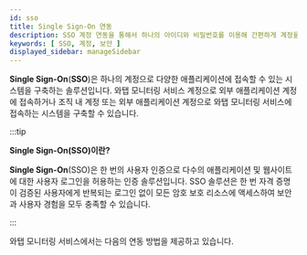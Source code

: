 ```yaml
---
id: sso
title: Single Sign-On 연동
description: SSO 계정 연동을 통해서 하나의 아이디와 비밀번호를 이용해 간편하게 계정을 관리하세요.
keywords: [ SSO, 계정, 보안 ]
displayed_sidebar: manageSidebar
---
```


**Single Sign-On**(**SSO**)은 하나의 계정으로 다양한 애플리케이션에 접속할 수 있는 시스템을 구축하는 솔루션입니다. 와탭 모니터링 서비스 계정으로 외부 애플리케이션 계정에 접속하거나 조직 내 계정 또는 외부 애플리케이션 계정으로 와탭 모니터링 서비스에 접속하는 시스템을 구축할 수 있습니다.

:::tip

**Single Sign-On(SSO)이란?**

**Single Sign-On**(SSO)은 한 번의 사용자 인증으로 다수의 애플리케이션 및 웹사이트에 대한 사용자 로그인을 허용하는 인증 솔루션입니다. SSO 솔루션은 한 번 자격 증명이 검증된 사용자에게 반복되는 로그인 없이 모든 암호 보호 리소스에 액세스하여 보안과 사용자 경험을 모두 충족할 수 있습니다.

:::

와탭 모니터링 서비스에서는 다음의 연동 방법을 제공하고 있습니다.


<DocCardList/>